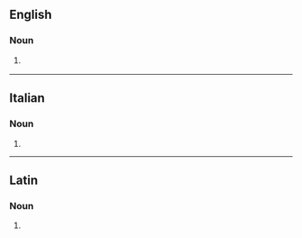==English==

===Noun===
{{en-noun}}

# {{lb|en|heraldiccharge|rare}}  {{alt form|en|gemel}}

----

==Italian==

===Noun===
{{head|it|noun plural form|g=f-p}}

# {{plural of|it|gemella}}

----

==Latin==

===Noun===
{{la-noun-form|gemelle}}

# {{inflection of|la|gemellus||voc|s}}